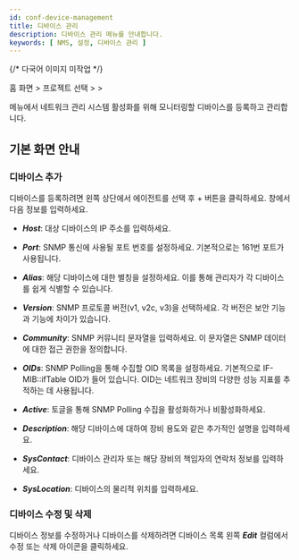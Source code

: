 ```yaml
---
id: conf-device-management
title: 디바이스 관리
description: 디바이스 관리 메뉴를 안내합니다.
keywords: [ NMS, 설정, 디바이스 관리 ]
---
```


{/* 다국어 이미지 미작업 */}

홈 화면 &gt; 프로젝트 선택 &gt; <Cmdname sid="side_setting" className="uitext" /> &gt; <Cmdname sid="side_deviceManagement" className="uitext" />

<Cmdname sid="side_deviceManagement" className="uitext" /> 메뉴에서 네트워크 관리 시스템 활성화를 위해 모니터링할 디바이스를 등록하고 관리합니다. 

## 기본 화면 안내

<ImgLang img="nms-conf-device-mng.png" desc="Device Management" />

### 디바이스 추가 

디바이스를 등록하려면 왼쪽 상단에서 에이전트를 선택 후 <UI>+</UI> <Cmdname sid="BTN09017" className="uitext" /> 버튼을 클릭하세요. <Cmdname sid="BTN09017" className="uitext" /> 창에서 다음 정보를 입력하세요. 

<ImgLang img="nms-conf-device-mng-add.png" desc="디바이스 추가" />

* ***Host***: 대상 디바이스의 IP 주소를 입력하세요.

* ***Port***: SNMP 통신에 사용될 포트 번호를 설정하세요. 기본적으로는 161번 포트가 사용됩니다.

* ***Alias***: 해당 디바이스에 대한 별칭을 설정하세요. 이를 통해 관리자가 각 디바이스를 쉽게 식별할 수 있습니다.

* ***Version***: SNMP 프로토콜 버전(v1, v2c, v3)을 선택하세요. 각 버전은 보안 기능과 기능에 차이가 있습니다.

* ***Community***: SNMP 커뮤니티 문자열을 입력하세요. 이 문자열은 SNMP 데이터에 대한 접근 권한을 정의합니다.

* ***OIDs***: SNMP Polling을 통해 수집할 OID 목록을 설정하세요. 기본적으로 IF-MIB::ifTable OID가 들어 있습니다. OID는 네트워크 장비의 다양한 성능 지표를 추적하는 데 사용됩니다.

* ***Active***: 토글을 통해 SNMP Polling 수집을 활성화하거나 비활성화하세요.

* ***Description***: 해당 디바이스에 대하여 장비 용도와 같은 추가적인 설명을 입력하세요.

* ***SysContact***: 디바이스 관리자 또는 해당 장비의 책임자의 연락처 정보를 입력하세요.

* ***SysLocation***: 디바이스의 물리적 위치를 입력하세요.

### 디바이스 수정 및 삭제 

디바이스 정보를 수정하거나 디바이스를 삭제하려면 디바이스 목록 왼쪽 ***Edit*** 컬럼에서 수정 또는 삭제 아이콘을 클릭하세요. 

